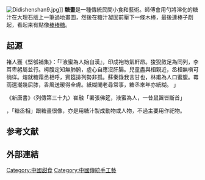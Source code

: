 {{Unreferenced|time=2014-05-20T08:49:05+00:00}}
[[File:Didishenshan9.jpg|thumb]]]]
'''糖畫'''是一種傳統民間小食和藝術。師傅會用勺將溶化的糖汁在大理石版上一筆過地畫圖，然後在糖汁凝固前壓下一條木棒，最後連棒子剷起，看起来有點像[[棒棒糖|棒棒糖]]。

== 起源 ==
褚人獲《堅瓠補集》：「『液蜜為人始自漢』，印成袍笏氣軒昂。狻猊斂足為同列，李耳卑躬屬並行。枵腹定知無肺腑，虛心自應沒肝腸。兒童盡與相親近，丞相無嗔可徜徉。熔就糖霜丞相呼，賓筵排列勢非孤。蘇秦錄我言甘也，林甫為人口蜜腹。霉雨還潮幾屈膝，香風送暖得全膚。紙糊閣老尋常事，糖丞來年亦紙糊。
」

《新唐書》〈列傳第三十九〉崔融「署張佛筵，液蜜為人，一昔鼠齧皆斷首」

{{fact|據閒是於明朝的「[[糖丞相|糖丞相]]」}}，「糖丞相」跟糖畫很像，亦是用糖汁製成動物或人物，不過主要用作祀物。

==参考文献==
{{reflist}}

== 外部連結 ==
{{Commons category|Sugar_painting}}

[[Category:中國甜食|Category:中國甜食]]
[[Category:中國傳統手工藝|Category:中國傳統手工藝]]